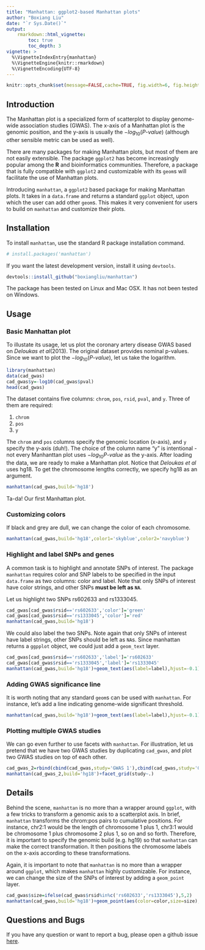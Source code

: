 ```yaml
---
title: "Manhattan: ggplot2-based Manhattan plots"
author: "Boxiang Liu"
date: "`r Sys.Date()`"
output: 
    rmarkdown::html_vignette:
        toc: true
        toc_depth: 3
vignette: >
  %\VignetteIndexEntry{manhattan}
  %\VignetteEngine{knitr::rmarkdown}
  %\VignetteEncoding{UTF-8}
---
```


```r
knitr::opts_chunk$set(message=FALSE,cache=TRUE, fig.width=6, fig.height=6,fig.align='center')
```


## Introduction
The Manhattan plot is a specialized form of scatterplot to display genome-wide association studies (GWAS). The x-axis of a Manhattan plot is the genomic position, and the y-axis is usually the $-log_{10}(P\text{-}value)$ (although other sensible metric can be used as well). 

There are many packages for making Manhattan plots, but most of them are not easily extensible. The package `ggplot2` has become increasingly popular among the $\textbf{R}$ and bioinformatics communities. Therefore, a package that is fully compatible with `ggplot2` and customizable with its `geom`s will facilitate the use of Manhattan plots.  

Introducing `manhattan`, a `ggplot2` based package for making Manhattan plots. It takes in a `data.frame` and returns a standard `ggplot` object, upon which the user can add other `geom`s. This makes it very convenient for users to build on `manhattan` and customize their plots.  

## Installation
To install `manhattan`, use the standard R package installation command. 

```r
# install.packages('manhattan')
```

If you want the latest development version, install it using `devtools`. 
```r
devtools::install_github("boxiangliu/manhattan")
```

The package has been tested on Linux and Mac OSX. It has not been tested on Windows.

## Usage
### Basic Manhattan plot
To illustate its usage, let us plot the coronary artery disease GWAS based on *Deloukas et al*(2013). The original dataset provides nominal p-values. Since we want to plot the $-log_{10}(P\text{-}value)$, let us take the logarithm.  


```r
library(manhattan)
data(cad_gwas)
cad_gwas$y=-log10(cad_gwas$pval)
head(cad_gwas)
```

The dataset contains five columns: `chrom`, `pos`, `rsid`, `pval`, and `y`. Three of them are required: 

1. `chrom`
2. `pos`
3. `y`

The `chrom` and `pos` columns specify the genomic location (x-axis), and `y` specify the y-axis (duh!). The choice of the column name "y" is intentional - not every Manhanttan plot uses $-log_{10}{P\text{-}value}$ as the y-axis. After loading the data, we are ready to make a Manhattan plot. Notice that *Deloukas et al* uses hg18. To get the chromosome lengths correctly, we specify hg18 as an argument. 

```r
manhattan(cad_gwas,build='hg18')
```

Ta-da! Our first Manhattan plot. 

### Customizing colors
If black and grey are dull, we can change the color of each chromosome. 

```r
manhattan(cad_gwas,build='hg18',color1='skyblue',color2='navyblue')
```


### Highlight and label SNPs and genes
A common task is to highlight and annotate SNPs of interest. The package `manhattan` requires color and SNP labels to be specified in the input `data.frame` as two columns: color and label. Note that only SNPs of interest have color strings, and other SNPs **must be left as `NA`**. 

Let us highlight two SNPs rs602633 and rs1333045.

```r
cad_gwas[cad_gwas$rsid=='rs602633','color']='green'
cad_gwas[cad_gwas$rsid=='rs1333045','color']='red'
manhattan(cad_gwas,build='hg18')
```

We could also label the two SNPs. Note again that only SNPs of interest have label strings, other SNPs should be left as `NA`s. Since manhattan returns a `ggpplot` object, we could just add a `geom_text` layer. 

```r
cad_gwas[cad_gwas$rsid=='rs602633','label']='rs602633'
cad_gwas[cad_gwas$rsid=='rs1333045','label']='rs1333045'
manhattan(cad_gwas,build='hg18')+geom_text(aes(label=label),hjust=-0.1)
```


### Adding GWAS significance line
It is worth noting that any standard `geom`s can be used with `manhattan`. For instance, let's add a line indicating genome-wide significant threshold. 

```r
manhattan(cad_gwas,build='hg18')+geom_text(aes(label=label),hjust=-0.1)+geom_hline(yintercept=-log10(5e-8),color='red')
```


### Plotting multiple GWAS studies
We can go even further to use facets with `manhattan`. For illustration, let us pretend that we have two GWAS studies by duplicating `cad_gwas`, and plot two GWAS studies on top of each other. 


```r
cad_gwas_2=rbind(cbind(cad_gwas,study='GWAS 1'),cbind(cad_gwas,study='GWAS 2'))
manhattan(cad_gwas_2,build='hg18')+facet_grid(study~.)
```


## Details

Behind the scene, `manhattan` is no more than a wrapper around `ggplot`, with a few tricks to transform a genomic axis to a scatterplot axis. In brief, `manhattan` transforms the chrom:pos pairs to cumulative positions. For instance, chr2:1 would be the length of chromosome 1 plus 1, chr3:1 would be chromosome 1 plus chromosome 2 plus 1, so on and so forth. Therefore, it is important to specify the genomic build (e.g. hg19) so that `manhattan` can make the correct transformation. It then positions the chromosome labels on the x-axis according to these transformations. 

Again, it is important to note that `manhattan` is no more than a wrapper around `ggplot`, which makes `manhattan` highly customizable. For instance, we can change the size of the SNPs of interest by adding a `geom_point` layer. 

```r
cad_gwas$size=ifelse(cad_gwas$rsid%in%c('rs602633','rs1333045'),5,2)
manhattan(cad_gwas,build='hg18')+geom_point(aes(color=color,size=size),show.legend=FALSE)
```

## Questions and Bugs
If you have any question or want to report a bug, please open a github issue [here](https://github.com/boxiangliu/manhattan/issues). 